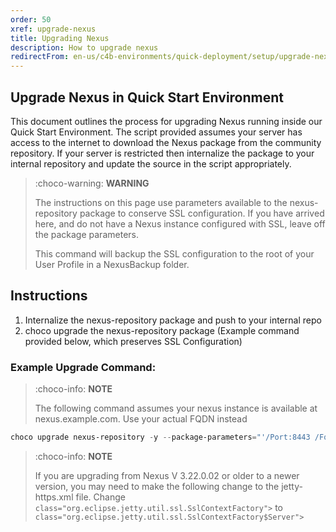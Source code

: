 ```yaml
---
order: 50
xref: upgrade-nexus
title: Upgrading Nexus
description: How to upgrade nexus
redirectFrom: en-us/c4b-environments/quick-deployment/setup/upgrade-nexus-qde
---
```


## Upgrade Nexus in Quick Start Environment

This document outlines the process for upgrading Nexus running inside our Quick Start Environment.
The script provided assumes your server has access to the internet to download the Nexus package from the community repository.
If your server is restricted then internalize the package to your internal repository and update the source in the script appropriately.

> :choco-warning: **WARNING**
>
> The instructions on this page use parameters available to the nexus-repository package to conserve SSL configuration. If you have arrived here,
> and do not have a Nexus instance configured with SSL, leave off the package parameters.
>
> This command will backup the SSL configuration to the root of your User Profile in a NexusBackup folder.

## Instructions

1. Internalize the nexus-repository package and push to your internal repo
2. choco upgrade the nexus-repository package (Example command provided below, which preserves SSL Configuration)

### Example Upgrade Command:

> :choco-info: **NOTE**
>
> The following command assumes your nexus instance is available at nexus.example.com. Use your actual FQDN instead

```powershell
choco upgrade nexus-repository -y --package-parameters="'/Port:8443 /Fqdn:""nexus.example.com"" /BackupSslConfig'"
```

> :choco-info: **NOTE**
>
>If you are upgrading from Nexus V 3.22.0.02 or older to a newer version, you may need to make the following change to the jetty-https.xml file.
>Change `class="org.eclipse.jetty.util.ssl.SslContextFactory">` to `class="org.eclipse.jetty.util.ssl.SslContextFactory$Server">`
